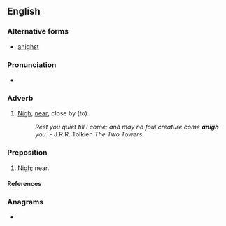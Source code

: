 ==English==

===Alternative forms===
* [[anighst]] {{qualifier|obsolete}}

===Pronunciation===
* {{IPA|/əˈnai/|lang=en}}

===Adverb===
{{en-adv}}

# {{lb|en|archaic}} [[nigh|Nigh]]; [[near]]; close by (to).
#: ''Rest you quiet till I come; and may no foul creature come '''anigh''' you.'' - J.R.R. Tolkien ''The Two Towers''

===Preposition===
{{en-prep}}

# {{lb|en|archaic}} Nigh; near.

====References====
{{R:Century 1911}}

===Anagrams===
* {{anagrams|en|Ghani|ahing|hangi}}